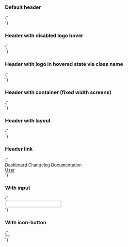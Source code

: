 
<Meta title="Components/Header" />

### Default header

<Preview>
  <Story name="Default" height="150px">
    {`
      <div class="tci-header">
        <div class="tci-header-logo"></div>
      </div>
    `}
  </Story>
</Preview>

### Header with disabled logo hover

<Preview>
  <Story name="Without logo hover" height="150px">
    {`
      <div class="tci-header">
        <div class="tci-header-logo tci-header-logo--disable-hover"></div>
      </div>
    `}
  </Story>
</Preview>

### Header with logo in hovered state via class name

<Preview>
  <Story name="With hovered logo" height="150px">
    {`
      <div class="tci-header">
        <div class="tci-header-logo tci-header-logo--disable-hover tci-header-logo--hover"></div>
      </div>
    `}
  </Story>
</Preview>

### Header with container (fixed width screens)

<Preview>
  <Story name="With container" height="150px">
    {`
      <div class="tci-header">
        <div class="container">
          <div class="tci-header-logo"></div>
        </div>
      </div>
    `}
  </Story>
</Preview>

### Header with layout

<Preview>
  <Story name="With layout" height="150px">
    {`
      <div class="tci-header">
        <div class="tci-layout">
          <div class="tci-header-logo"></div>
        </div>
      </div>
    `}
  </Story>
</Preview>

### Header link

<Preview>
  <Story name="Links" height="150px">
    {`
      <div class="tci-header">
        <div class="tci-header-logo"></div>
        <div class="tci-header-section">
          <a href="javascript:void" class="tci-header-link tci-header-link--active">
            Dashboard
          </a>
          <a href="javascript:void" class="tci-header-link">
            Changelog
          </a>
          <a href="javascript:void" class="tci-header-link">
            Documentation
          </a>
        </div>
        <div class="tci-header-spacer"></div>
        <div class="tci-header-section tci-header-section--no-padding">
          <a href="javascript:void" class="tci-header-link">
            User
          </a>
        </div>
      </div>
    `}
  </Story>
</Preview>

### With input

<Preview>
  <Story name="With input" height="150px">
    {`
      <div class="tci-header">
        <div class="tci-header-logo"></div>
        <div class="tci-header-section w-1/3 max-w-xs">
          <input type="text" class="tci-input tci-input--sm" />
        </div>
      </div>
    `}
  </Story>
</Preview>

### With icon-button

<Preview>
  <Story name="With icon-button" height="150px">
    {`
      <div class="tci-header">
        <div class="tci-header-logo"></div>
        <div class="tci-header-section">
          <button class="tci-icon-button tci-icon-button--disable-focus">
            <i class="tci-icon tci-icon--magnify"></i>
          </button
        </div>
      </div>
    `}
  </Story>
</Preview>
